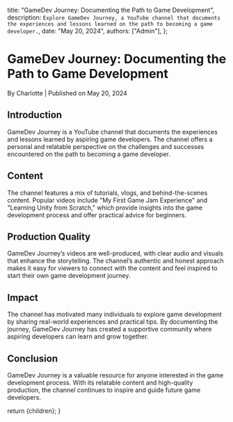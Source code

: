 
  title: "GameDev Journey: Documenting the Path to Game Development",
  description: `Explore GameDev Journey, a YouTube channel that documents the experiences and lessons learned on the path to becoming a game developer.`,
  date: "May 20, 2024",
  authors: ["Admin"],
};

<h1>GameDev Journey: Documenting the Path to Game Development</h1>
<div className="text-sm text-gray-500 dark:text-gray-400">
  By Charlotte | Published on May 20, 2024
</div>

<section id="introduction">
  <h2>Introduction</h2>
  <span>
    GameDev Journey is a YouTube channel that documents the experiences and
    lessons learned by aspiring game developers. The channel offers a personal
    and relatable perspective on the challenges and successes encountered on the
    path to becoming a game developer.
  </span>
</section>

<section id="content">
  <h2>Content</h2>
  <span>
    The channel features a mix of tutorials, vlogs, and behind-the-scenes
    content. Popular videos include "My First Game Jam Experience" and "Learning
    Unity from Scratch," which provide insights into the game development
    process and offer practical advice for beginners.
  </span>
</section>

<section id="production-quality">
  <h2>Production Quality</h2>
  <span>
    GameDev Journey’s videos are well-produced, with clear audio and visuals
    that enhance the storytelling. The channel’s authentic and honest approach
    makes it easy for viewers to connect with the content and feel inspired to
    start their own game development journey.
  </span>
</section>

<section id="impact">
  <h2>Impact</h2>
  <span>
    The channel has motivated many individuals to explore game development by
    sharing real-world experiences and practical tips. By documenting the
    journey, GameDev Journey has created a supportive community where aspiring
    developers can learn and grow together.
  </span>
</section>

<section id="conclusion">
  <h2>Conclusion</h2>
  <span>
    GameDev Journey is a valuable resource for anyone interested in the game
    development process. With its relatable content and high-quality production,
    the channel continues to inspire and guide future game developers.
  </span>
</section>

  return <MdxLayout>{children}</MdxLayout>;
}
